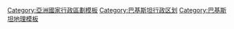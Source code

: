 [[Category:亞洲國家行政區劃模板‎|Category:亞洲國家行政區劃模板‎]]
[[Category:巴基斯坦行政区划|Category:巴基斯坦行政区划]]
[[Category:巴基斯坦地理模板|Category:巴基斯坦地理模板]]